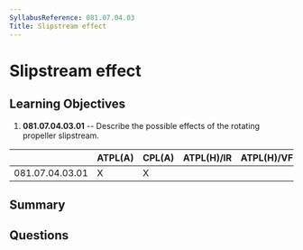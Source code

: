 ```yaml
---
SyllabusReference: 081.07.04.03
Title: Slipstream effect
---
```


# Slipstream effect

## Learning Objectives

1.  **081.07.04.03.01** -- Describe the possible effects of the rotating
    propeller slipstream.

|                 | ATPL(A) | CPL(A) | ATPL(H)/IR | ATPL(H)/VFR | CPL(H) | IR | CBIR(A) |
| --------------- | ------- | ------ | ---------- | ----------- | ------ | -- | ------- |
| 081.07.04.03.01 | X       | X      |            |             |        |    |         |

## Summary

## Questions
